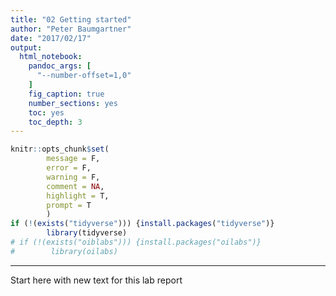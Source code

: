 ```yaml
---
title: "02 Getting started"
author: "Peter Baumgartner"
date: "2017/02/17"
output: 
  html_notebook: 
    pandoc_args: [ 
      "--number-offset=1,0" 
    ]
    fig_caption: true
    number_sections: yes
    toc: yes
    toc_depth: 3
---
```

```r
knitr::opts_chunk$set(
        message = F,
        error = F,
        warning = F,
        comment = NA,
        highlight = T,
        prompt = T
        )
if (!(exists("tidyverse"))) {install.packages("tidyverse")}
        library(tidyverse)
# if (!(exists("oiblabs"))) {install.packages("oilabs")}
#        library(oilabs)
```
***

Start here with new text for this lab report
